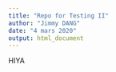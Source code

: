 ---
title: "Repo for Testing II"
author: "Jimmy DANG"
date: "4 mars 2020"
output: html_document
---

HIYA
